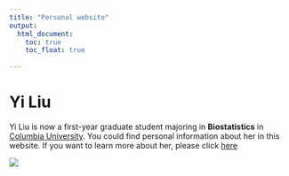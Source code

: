 ```yaml
---
title: "Personal website"
output: 
  html_document:
    toc: true
    toc_float: true
   
---
```


# Yi Liu


Yi Liu is now a first-year graduate student majoring in **Biostatistics** in [Columbia University](https://www.columbia.edu). You could find personal information about her in this website. If you want to learn more about her, please click [here](about.html)


![](images/myself.jpeg) 
